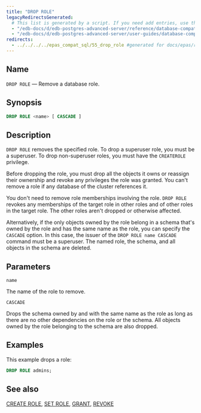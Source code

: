 ```yaml
---
title: "DROP ROLE"
legacyRedirectsGenerated:
  # This list is generated by a script. If you need add entries, use the `legacyRedirects` key.
  - "/edb-docs/d/edb-postgres-advanced-server/reference/database-compatibility-for-oracle-developers-reference-guide/9.6/Database_Compatibility_for_Oracle_Developers_Reference_Guide.1.069.html"
  - "/edb-docs/d/edb-postgres-advanced-server/user-guides/database-compatibility-for-oracle-developers-guide/9.5/Database_Compatibility_for_Oracle_Developers_Guide.1.095.html"
redirects:
  - ../../../../epas_compat_sql/55_drop_role #generated for docs/epas/reorg-role-use-case-mode
---
```


<div id="drop_role" class="registered_link"></div>

## Name

`DROP ROLE` &mdash; Remove a database role.

## Synopsis

```sql
DROP ROLE <name> [ CASCADE ]
```

## Description

`DROP ROLE` removes the specified role. To drop a superuser role, you must be a superuser. To drop non-superuser roles, you must have the `CREATEROLE` privilege.

Before dropping the role, you must drop all the objects it owns or reassign their ownership and revoke any privileges the role was granted. You can't remove a role if any database of the cluster references it. 

You don't need to remove role memberships involving the role. `DROP ROLE` revokes any memberships of the target role in other roles and of other roles in the target role. The other roles aren't dropped or otherwise affected.

Alternatively, if the only objects owned by the role belong in a schema that's owned by the role and has the same name as the role, you can specify the `CASCADE` option. In this case, the issuer of the `DROP ROLE name CASCADE` command must be a superuser. The named role, the schema, and all objects in the schema are deleted.

## Parameters

`name`

 The name of the role to remove.

`CASCADE`

 Drops the schema owned by and with the same name as the role as long as there are no other dependencies on the role or the schema. All objects owned by the role belonging to the schema are also dropped.

## Examples

This example drops a role:

```sql
DROP ROLE admins;
```

## See also

[CREATE ROLE](32_create_role/#create_role), [SET ROLE](73_set_role/#set_role), [GRANT](64_grant/#grant), [REVOKE](67_revoke/#revoke)
